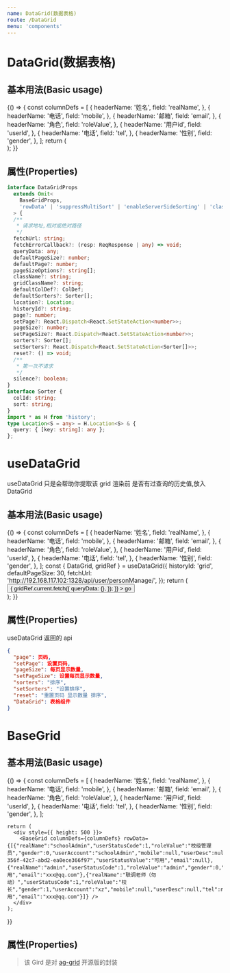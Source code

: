 ```yaml
---
name: DataGrid(数据表格)
route: /DataGrid
menu: 'components'
---
```




# DataGrid(数据表格)

## 基本用法(Basic usage)

<Playground>
  {() => {
    const columnDefs = [
      {
        headerName: '姓名',
        field: 'realName',
      },
      {
        headerName: '电话',
        field: 'mobile',
      },
      {
        headerName: '邮箱',
        field: 'email',
      },
      {
        headerName: '角色',
        field: 'roleValue',
      },
      {
        headerName: '用户id',
        field: 'userId',
      },
      {
        headerName: '电话',
        field: 'tel',
      },
      {
        headerName: '性别',
        field: 'gender',
      },
    ];
    return (
      <div style={{ height: 500 }}>
        <DataGrid
          columnDefs={columnDefs}
          silence
          fetchUrl="http://192.168.117.102:1328/api/user/personManage/"
        />
      </div>
    );
  }}
</Playground>

## 属性(Properties)

```ts
interface DataGridProps
  extends Omit<
    BaseGridProps,
    'rowData' | 'suppressMultiSort' | 'enableServerSideSorting' | 'className'
  > {
  /**
   * 请求地址,相对或绝对路径
   */
  fetchUrl: string;
  fetchErrorCallback?: (resp: ReqResponse | any) => void;
  queryData: any;
  defaultPageSize?: number;
  defaultPage?: number;
  pageSizeOptions?: string[];
  className?: string;
  gridClassName?: string;
  defaultColDef?: ColDef;
  defaultSorters?: Sorter[];
  location?: Location;
  historyId?: string;
  page?: number;
  setPage?: React.Dispatch<React.SetStateAction<number>>;
  pageSize?: number;
  setPageSize?: React.Dispatch<React.SetStateAction<number>>;
  sorters?: Sorter[];
  setSorters?: React.Dispatch<React.SetStateAction<Sorter[]>>;
  reset?: () => void;
  /**
   * 第一次不请求
   */
  silence?: boolean;
}
interface Sorter {
  colId: string;
  sort: string;
}
import * as H from 'history';
type Location<S = any> = H.Location<S> & {
  query: { [key: string]: any };
};
```

# useDataGrid

useDataGrid 只是会帮助你提取该 grid 渲染前 是否有过查询的历史值,放入 DataGrid

## 基本用法(Basic usage)

<Playground>
  {() => {
    const columnDefs = [
      {
        headerName: '姓名',
        field: 'realName',
      },
      {
        headerName: '电话',
        field: 'mobile',
      },
      {
        headerName: '邮箱',
        field: 'email',
      },
      {
        headerName: '角色',
        field: 'roleValue',
      },
      {
        headerName: '用户id',
        field: 'userId',
      },
      {
        headerName: '电话',
        field: 'tel',
      },
      {
        headerName: '性别',
        field: 'gender',
      },
    ];
    const { DataGrid, gridRef } = useDataGrid({
      historyId: 'grid',
      defaultPageSize: 30,
      fetchUrl: 'http://192.168.117.102:1328/api/user/personManage/',
    });
    return (
      <div style={{ height: 500 }}>
        <DataGrid columnDefs={columnDefs} />
        <Button
          onClick={() => {
            gridRef.current.fetch({
              queryData: {},
            });
          }}
        >
          go
        </Button>
      </div>
    );
  }}
</Playground>

## 属性(Properties)

<Props of={useDataGrid} />

useDataGrid 返回的 api

```json
{
  "page": 页码,
  "setPage": 设置页码,
  "pageSize": 每页显示数量,
  "setPageSize": 设置每页显示数量,
  "sorters": "排序",
  "setSorters": "设置排序",
  "reset": "重置页码 显示数量 排序",
  "DataGrid": 表格组件
}
```

# BaseGrid

## 基本用法(Basic usage)

<Playground>
  {() => {
    const columnDefs = [
      {
        headerName: '姓名',
        field: 'realName',
      },
      {
        headerName: '电话',
        field: 'mobile',
      },
      {
        headerName: '邮箱',
        field: 'email',
      },
      {
        headerName: '角色',
        field: 'roleValue',
      },
      {
        headerName: '用户id',
        field: 'userId',
      },
      {
        headerName: '电话',
        field: 'tel',
      },
      {
        headerName: '性别',
        field: 'gender',
      },
    ];

    return (
      <div style={{ height: 500 }}>
        <BaseGrid columnDefs={columnDefs} rowData={[{"realName":"schoolAdmin","userStatusCode":1,"roleValue":"校级管理员","gender":0,"userAccount":"schoolAdmin","mobile":null,"userDesc":null,"tel":null,"userId":"b6897cd7-356f-42c7-abd2-ea0ece366f97","userStatusValue":"可用","email":null},{"realName":"admin","userStatusCode":1,"roleValue":"admin","gender":0,"userAccount":"admin","mobile":null,"userDesc":null,"tel":null,"userId":"admin","userStatusValue":"可用","email":"xxx@qq.com"},{"realName":"联调老师（勿动）","userStatusCode":1,"roleValue":"校长","gender":1,"userAccount":"xz","mobile":null,"userDesc":null,"tel":null,"userId":"xld","userStatusValue":"可用","email":"xxx@qq.com"}]} />
      </div>
    );

}}

</Playground>

## 属性(Properties)

> 该 Gird 是对 [ag-grid](https://www.ag-grid.com/documentation-main/documentation.php) 开源版的封装

<Props of={BaseGrid} />

